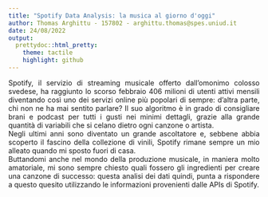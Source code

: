 ```yaml
---
title: "Spotify Data Analysis: la musica al giorno d'oggi"
author: Thomas Arghittu - 157802 - arghittu.thomas@spes.uniud.it
date: 24/08/2022
output:
  prettydoc::html_pretty:
    theme: tactile
    highlight: github
---
```

<style>
  * {
  text-align: justify;
}

  .title, .author, .date  {
  text-align: center;
}
</style>

<p>
  <a>Spotify</a>, il servizio di streaming musicale offerto dall'omonimo colosso svedese, ha raggiunto lo scorso febbraio 406 milioni di utenti attivi
  mensili diventando così uno dei servizi online più popolari di sempre: d'altra parte, chi non ne ha mai sentito parlare? Il suo algoritmo è in grado
  di consigliare brani e podcast per tutti i gusti nei minimi dettagli, grazie alla grande quantità di variabili che si celano dietro ogni canzone o
  artista. <br>
  Negli ultimi anni sono diventato un grande ascoltatore e, sebbene abbia scoperto il fascino della collezione di vinili, Spotify rimane sempre un mio
  alleato quando mi sposto fuori di casa. <br>
  Buttandomi anche nel mondo della produzione musicale, in maniera molto amatoriale, mi sono sempre chiesto quali fossero gli ingredienti per creare una
  canzone di successo: questa analisi dei dati quindi, punta a rispondere a questo quesito utilizzando le informazioni provenienti dalle APIs di 
  Spotify.
</p>
<p>
  
</p>